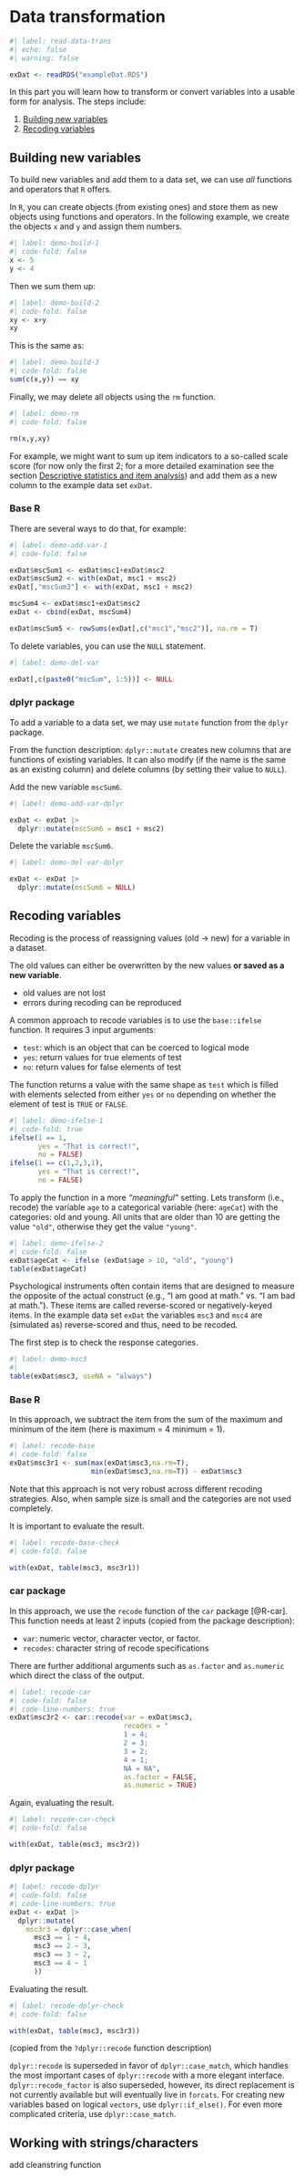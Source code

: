 # Data transformation

```r
#| label: read-data-trans
#| echo: false
#| warning: false

exDat <- readRDS("exampleDat.RDS")

```

In this part you will learn how to transform or convert variables into a usable form for analysis. The steps include:

1. [Building new variables](#build-var)
2. [Recoding variables](#rec-var)


## Building new variables {#build-var}

To build new variables and add them to a data set, we can use *all* functions and operators that `R` offers.

::: {.callout-note collapse="true" appearance="simple" title="Create and delete objects."}

In `R`, you can create objects (from existing ones) and store them as new objects using functions and operators. In the following example, we create the objects `x` and `y` and assign them numbers.

```r
#| label: demo-build-1
#| code-fold: false
x <- 5
y <- 4
```

Then we sum them up:

```r
#| label: demo-build-2
#| code-fold: false
xy <- x+y
xy
```
This is the same as:

```r
#| label: demo-build-3
#| code-fold: false
sum(c(x,y)) == xy
```

Finally, we may delete all objects using the `rm` function.

```r
#| label: demo-rm
#| code-fold: false

rm(x,y,xy)
```

:::

For example, we might want to sum up item indicators to a so-called scale score (for now only the first 2; for a more detailed examination see the section [Descriptive statistics and item analysis](item-analy-descr.qmd)) and add them as a new column to the example data set `exDat`.

::: {.panel-tabset}

### Base R

There are several ways to do that, for example:

```r
#| label: demo-add-var-1
#| code-fold: false

exDat$mscSum1 <- exDat$msc1+exDat$msc2
exDat$mscSum2 <- with(exDat, msc1 + msc2)
exDat[,"mscSum3"] <- with(exDat, msc1 + msc2)

mscSum4 <- exDat$msc1+exDat$msc2
exDat <- cbind(exDat, mscSum4)

exDat$mscSum5 <- rowSums(exDat[,c("msc1","msc2")], na.rm = T)
```


To delete variables, you can use the `NULL` statement.

```r
#| label: demo-del-var

exDat[,c(paste0("mscSum", 1:5))] <- NULL
```


### dplyr package

To add a variable to a data set, we may use `mutate` function from the `dplyr` package.

From the function description: `dplyr::mutate` creates new columns that are functions of existing variables. It can also modify (if the name is the same as an existing column) and delete columns (by setting their value to `NULL`).

Add the new variable `mscSum6`.

```r
#| label: demo-add-var-dplyr

exDat <- exDat |>
  dplyr::mutate(mscSum6 = msc1 + msc2)

```

Delete the variable `mscSum6`.

```r
#| label: demo-del-var-dplyr

exDat <- exDat |>
  dplyr::mutate(mscSum6 = NULL)

```

:::

## Recoding variables {#rec-var}

Recoding is the process of reassigning values (old &rarr; new) for a variable in a dataset.

The old values can either be overwritten by the new values **or saved as a new variable**.

::: {.callout-important collapse="false" appearance="simple" title="We always create a new variable when we recode a variable!"}

-   old values are not lost    
-   errors during recoding can be reproduced

:::


A common approach to recode variables is to use the `base::ifelse` function. It requires 3 input arguments:

- `test`: which is an object that can be coerced to logical mode
- `yes`: return values for true elements of test
- `no`: return values for false elements of test

The function returns a value with the same shape as `test` which is filled with elements selected from either `yes` or `no` depending on whether the element of test is `TRUE` or `FALSE`.

```r
#| label: demo-ifelse-1
#| code-fold: true
ifelse(1 == 1,
       yes = "That is correct!",
       no = FALSE)
ifelse(1 == c(1,2,3,1),
       yes = "That is correct!",
       no = FALSE)
```

To apply the function in a more *"meaningful"* setting. Lets transform (i.e., recode) the variable `age` to a categorical variable (here: `ageCat`) with the categories: old and young. All units that are older than 10 are getting the value `"old"`, otherwise they get the value `"young"`.

```r
#| label: demo-ifelse-2
#| code-fold: false
exDat$ageCat <- ifelse (exDat$age > 10, "old", "young")
table(exDat$ageCat)
```


Psychological instruments often contain items that are designed to measure the opposite of the actual construct (e.g., "I am good at math." vs. "I am bad at math."). These items are called reverse-scored or negatively-keyed items. In the example data set `exDat` the variables `msc3` and `msc4` are (simulated as) reverse-scored and thus, need to be recoded.

The first step is to check the response categories.

```r
#| label: demo-msc3
#| 
table(exDat$msc3, useNA = "always")
```


::: {.panel-tabset}

### Base R

In this approach, we subtract the item from the sum of the maximum and minimum of the item (here is maximum = 4 minimum = 1).

```r
#| label: recode-base
#| code-fold: false
exDat$msc3r1 <- sum(max(exDat$msc3,na.rm=T),
                    min(exDat$msc3,na.rm=T)) - exDat$msc3 

```

::: {.callout-note collapse="false" appearance="simple" }

Note that this approach is not very robust across different recoding strategies. Also, when sample size is small and the categories are not used completely. 

:::

It is important to evaluate the result.

```r
#| label: recode-base-check
#| code-fold: false

with(exDat, table(msc3, msc3r1))
```


### car package

In this approach, we use the `recode` function of the `car` package [@R-car]. This function needs at least 2 inputs (copied from the package description):

- `var`: numeric vector, character vector, or factor.
- `recodes`: character string of recode specifications

There are further additional arguments such as `as.factor` and `as.numeric` which direct the class of the output.

```r
#| label: recode-car
#| code-fold: false
#| code-line-numbers: true
exDat$msc3r2 <- car::recode(var = exDat$msc3,
                            recodes = "
                            1 = 4;
                            2 = 3;
                            3 = 2;
                            4 = 1;
                            NA = NA",
                            as.factor = FALSE,
                            as.numeric = TRUE)
```

Again, evaluating the result.

```r
#| label: recode-car-check
#| code-fold: false

with(exDat, table(msc3, msc3r2))
```

### dplyr package

```r
#| label: recode-dplyr
#| code-fold: false
#| code-line-numbers: true
exDat <- exDat |>
  dplyr::mutate(
    msc3r3 = dplyr::case_when(
      msc3 == 1 ~ 4,
      msc3 == 2 ~ 3,
      msc3 == 3 ~ 2,
      msc3 == 4 ~ 1
      ))
```

Evaluating the result.

```r
#| label: recode-dplyr-check
#| code-fold: false

with(exDat, table(msc3, msc3r3))
```

::: {.callout-note collapse="false" appearance="simple" }

(copied from the `?dplyr::recode` function description)

`dplyr::recode` is superseded in favor of `dplyr::case_match`, which handles the most important cases of `dplyr::recode` with a more elegant interface. `dplyr::recode_factor` is also superseded, however, its direct replacement is not currently available but will eventually live in `forcats`. For creating new variables based on logical `vectors`, use `dplyr::if_else()`. For even more complicated criteria, use `dplyr::case_match`.


:::

:::

## Working with strings/characters

add cleanstring function

